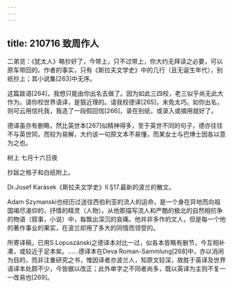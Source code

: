 ```yaml
---
---
---
```

title: 210716 致周作人
---




二弟览：《犹太人》略抄好了，今带上，只不过带上，你大约无拜读之必要，可以原车带回的。作者的事实，只有《斯拉夫文学史》中的几行（且无诞生年代），别纸抄上；其小说集[263]中无序。

这篇跋语[264]，我想只能由你出名去做了。因为如此三四校，老三似乎尚无此大作为。请你校世界语译，是狠近理的。请我校德译[265]，未免太巧。如你出名，则可云用信托我，我造了一段假回信[266]，录在别纸，或录入或摘用就好了。

德译虽亦有删略，然比英世本[267]似精神得多，至于英世不同的句子，德亦往往不与英世同，而较为易解，大约该一句原文本不易懂，而某女士与巴博士因各以意为之也。

树上 七月十六日夜

抄跋之格子和白纸附上。

Dr.Josef Karásek《斯拉夫文学史》II.§17.最新的波兰的散文。

Adam Szymanski也经历过送往西伯利亚的流人的运命，是一个身在异地而向祖国竭尽渴仰的，抒情的精灵（人物）。从他那描写流人和严酷的极北的自然相抗争的物语（叙事，小说）中，每飘出深沉的哀痛。他并非多作的文人，但是每一个他的著作事业的果实，在波兰却用了多大的同情而领受的。

所寄译稿，已用S.Lopuszánski之德译本对比一过，似各本皆略有删节，今互相补凑，或较近于足本矣。……德译本在Deva Roman-Sammlung[268]中，亦以消闲为目的，而非注重研究之书，惟因译者亦波兰人，知原文较深，故胜于英译及世界语译本处颇不少，今皆据以改正；此外单字之不同者尚多，既以英译为主则不复一一改易也[269]。